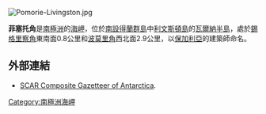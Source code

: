 {{no footnotes|time=2013-10-27T09:15:08+00:00}}
[[Image:Pomorie-Livingston.jpg|right]]
{{coord|62|28|04|S|60|06|35|W|display=title}}

'''菲塞托角'''是[[南極洲|南極洲]]的[[海岬|海岬]]，位於[[南設得蘭群島|南設得蘭群島]]中[[利文斯頓島|利文斯頓島]]的[[瓦爾納半島|瓦爾納半島]]，處於[[錫格里察角|錫格里察角]]東南面0.8公里和[[波莫里角|波莫里角]]西北面2.9公里，以[[保加利亞|保加利亞]]的建築師命名。

==外部連結==
* [http://data.aad.gov.au/aadc/gaz/scar/ SCAR Composite Gazetteer of Antarctica].

{{南设得兰群岛}}

{{Antarctica-geo-stub}}

[[Category:南極洲海岬|Category:南極洲海岬]]